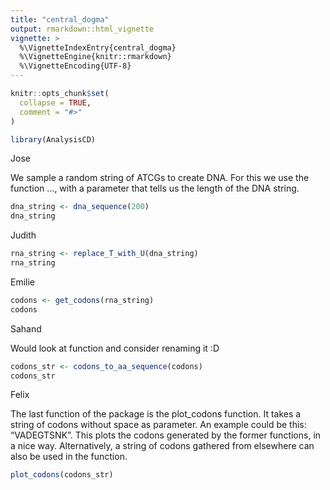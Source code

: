 ```yaml
---
title: "central_dogma"
output: rmarkdown::html_vignette
vignette: >
  %\VignetteIndexEntry{central_dogma}
  %\VignetteEngine{knitr::rmarkdown}
  %\VignetteEncoding{UTF-8}
---
```


```r
knitr::opts_chunk$set(
  collapse = TRUE,
  comment = "#>"
)
```

```r
library(AnalysisCD)
```

Jose

We sample a random string of ATCGs to create DNA. For this we use the function ..., with a parameter that tells us the length of the DNA string.

```r
dna_string <- dna_sequence(200)
dna_string
```

Judith

```r
rna_string <- replace_T_with_U(dna_string)
rna_string

```

Emilie


```r
codons <- get_codons(rna_string)
codons
```

Sahand

Would look at function and consider renaming it :D

```r

codons_str <- codons_to_aa_sequence(codons)
codons_str
```

Felix

The last function of the package is the plot_codons function. It takes a string of codons without space as parameter. An example could be this: "VADEGTSNK". This plots the codons generated by the former functions, in a nice way. Alternatively, a string of codons gathered from elsewhere can also be used in the function.

```r
plot_codons(codons_str)

```
